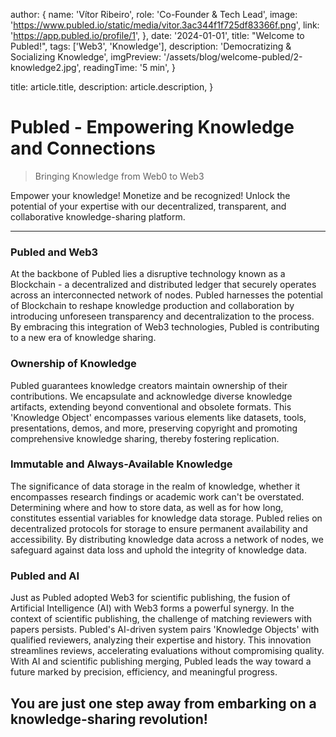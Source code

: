


  author: {
    name: 'Vítor Ribeiro',
    role: 'Co-Founder & Tech Lead', 
    image: 'https://www.publed.io/static/media/vitor.3ac344f1f725df83366f.png', 
    link: 'https://app.publed.io/profile/1',
  },
  date: '2024-01-01',
  title: "Welcome to Publed!",
  tags: ['Web3', 'Knowledge'],
  description:
    'Democratizing & Socializing Knowledge',
  imgPreview: '/assets/blog/welcome-publed/2-knowledge2.jpg',
  readingTime: '5 min',
}

  title: article.title,
  description: article.description,
}


# Publed - Empowering Knowledge and Connections

> Bringing Knowledge from Web0 to Web3

Empower your knowledge! Monetize and be recognized! Unlock the potential of your expertise with our decentralized, transparent, and collaborative knowledge-sharing platform.

---

### Publed and Web3

At the backbone of Publed lies a disruptive technology known as a Blockchain - a decentralized and distributed ledger that securely operates across an interconnected network of nodes. Publed harnesses the potential of Blockchain to reshape knowledge production and collaboration by introducing unforeseen transparency and decentralization to the process. By embracing this integration of Web3 technologies, Publed is contributing to a new era of knowledge sharing.

### Ownership of Knowledge

Publed guarantees knowledge creators maintain ownership of their contributions. We encapsulate and acknowledge diverse knowledge artifacts, extending beyond conventional and obsolete formats. This 'Knowledge Object' encompasses various elements like datasets, tools, presentations, demos, and more, preserving copyright and promoting comprehensive knowledge sharing, thereby fostering replication.

### Immutable and Always-Available Knowledge

The significance of data storage in the realm of knowledge, whether it encompasses research findings or academic work can't be overstated. Determining where and how to store data, as well as for how long, constitutes essential variables for knowledge data storage. Publed relies on decentralized protocols for storage to ensure permanent availability and accessibility. By distributing knowledge data across a network of nodes, we safeguard against data loss and uphold the integrity of knowledge data.

### Publed and AI

Just as Publed adopted Web3 for scientific publishing, the fusion of Artificial Intelligence (AI) with Web3 forms a powerful synergy. In the context of scientific publishing, the challenge of matching reviewers with papers persists. Publed's AI-driven system pairs 'Knowledge Objects' with qualified reviewers, analyzing their expertise and history. This innovation streamlines reviews, accelerating evaluations without compromising quality. With AI and scientific publishing merging, Publed leads the way toward a future marked by precision, efficiency, and meaningful progress.

## You are just one step away from embarking on a knowledge-sharing revolution!
